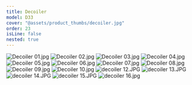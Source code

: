 ```yaml
---
title: Decoiler
model: D33
cover: "@assets/product_thumbs/decoiler.jpg"
order: 23
isLine: false
nested: true
---
```



<ProductTabs />

![Decoiler 01.jpg](@assets/article_images/decoiler/decoiler-01.jpg)
![Decoiler 02.jpg](@assets/article_images/decoiler/decoiler-02.jpg)
![Decoiler 03.jpg](@assets/article_images/decoiler/decoiler-03.jpg)
![Decoiler 04.jpg](@assets/article_images/decoiler/decoiler-04.jpg)
![Decoiler 05.jpg](@assets/article_images/decoiler/decoiler-05.jpg)
![Decoiler 06.jpg](@assets/article_images/decoiler/decoiler-06.jpg)
![Decoiler 07.jpg](@assets/article_images/decoiler/decoiler-07.jpg)
![Decoiler 08.jpg](@assets/article_images/decoiler/decoiler-08.jpg)
![Decoiler 09.jpg](@assets/article_images/decoiler/decoiler-09.jpg)
![Decoiler 10.jpg](@assets/article_images/decoiler/decoiler-10.jpg)
![decoiler 12.JPG](@assets/article_images/decoiler/decoiler-12.JPG)
![decoiler 13.JPG](@assets/article_images/decoiler/decoiler-13.JPG)
![decoiler 14.JPG](@assets/article_images/decoiler/decoiler-14.JPG)
![decoiler 15.JPG](@assets/article_images/decoiler/decoiler-15.JPG)
![decoiler 16.jpg](@assets/article_images/decoiler/decoiler-16.jpg)

